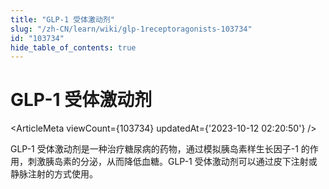 ```yaml
---
title: "GLP-1 受体激动剂"
slug: "/zh-CN/learn/wiki/glp-1receptoragonists-103734"
id: "103734"
hide_table_of_contents: true
---
```



<Breadcrumbs current="GLP-1 受体激动剂" />

# GLP-1 受体激动剂

<ArticleMeta viewCount={103734} updatedAt={'2023-10-12 02:20:50'} />
<div className='border-solid border-b border-t-0 my-4 border-[var(--ifm-color-gray-300)]' />

GLP-1 受体激动剂是一种治疗糖尿病的药物，通过模拟胰岛素样生长因子-1 的作用，刺激胰岛素的分泌，从而降低血糖。GLP-1 受体激动剂可以通过皮下注射或静脉注射的方式使用。
